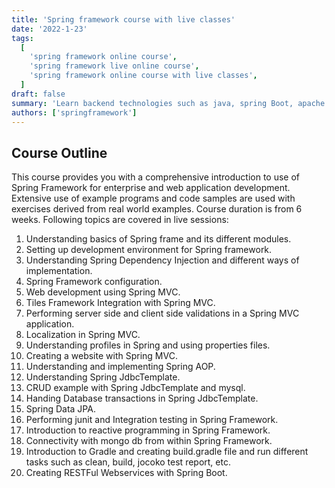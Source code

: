 ```yaml
---
title: 'Spring framework course with live classes'
date: '2022-1-23'
tags:
  [
    'spring framework online course',
    'spring framework live online course',
    'spring framework online course with live classes',
  ]
draft: false
summary: 'Learn backend technologies such as java, spring Boot, apache camel, Kafka, microservices, Docker, Kubernetes through online course with live classes.'
authors: ['springframework']
---
```


## Course Outline

This course provides you with a comprehensive introduction to use of Spring Framework for enterprise and web application development. Extensive use of example programs and code samples are used with exercises derived from real world examples.
Course duration is from 6 weeks. Following topics are covered in live sessions:

1. Understanding basics of Spring frame and its different modules.
2. Setting up development environment for Spring framework.
3. Understanding Spring Dependency Injection and different ways of implementation.
4. Spring Framework configuration.
5. Web development using Spring MVC.
6. Tiles Framework Integration with Spring MVC.
7. Performing server side and client side validations in a Spring MVC application.
8. Localization in Spring MVC.
9. Understanding profiles in Spring and using properties files.
10. Creating a website with Spring MVC.
11. Understanding and implementing Spring AOP.
12. Understanding Spring JdbcTemplate.
13. CRUD example with Spring JdbcTemplate and mysql.
14. Handing Database transactions in Spring JdbcTemplate.
15. Spring Data JPA.
16. Performing junit and Integration testing in Spring Framework.
17. Introduction to reactive programming in Spring Framework.
18. Connectivity with mongo db from within Spring Framework.
19. Introduction to Gradle and creating build.gradle file and run different tasks such as clean, build, jocoko test report, etc.
20. Creating RESTFul Webservices with Spring Boot.

